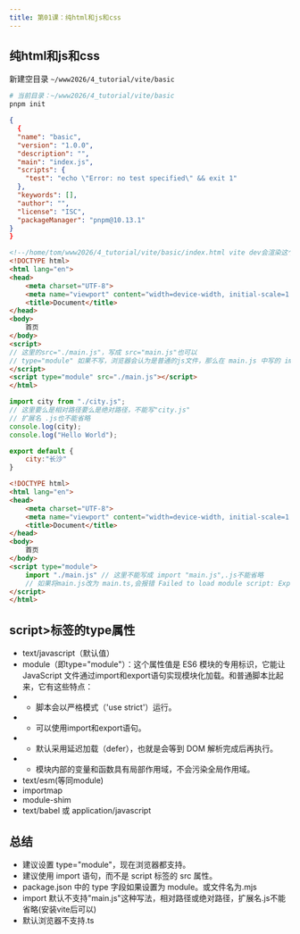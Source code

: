 ```yaml
---
title: 第01课：纯html和js和css
---
```

## 纯html和js和css
新建空目录  `~/www2026/4_tutorial/vite/basic`
```bash filename="初始化新项目" switcher
# 当前目录：~/www2026/4_tutorial/vite/basic
pnpm init
```
```json filename="package.json" switcher
{
  {
  "name": "basic",
  "version": "1.0.0",
  "description": "",
  "main": "index.js",
  "scripts": {
    "test": "echo \"Error: no test specified\" && exit 1"
  },
  "keywords": [],
  "author": "",
  "license": "ISC",
  "packageManager": "pnpm@10.13.1"
}
}
```
```html filename="新建index.html文件" switcher
<!--/home/tom/www2026/4_tutorial/vite/basic/index.html vite dev会渲染这个文件 -->
<!DOCTYPE html>
<html lang="en">
<head>
    <meta charset="UTF-8">
    <meta name="viewport" content="width=device-width, initial-scale=1.0">
    <title>Document</title>
</head>
<body>
    首页
</body>
<script>
// 这里的src="./main.js"，写成 src="main.js"也可以
// type="module" 如果不写，浏览器会认为是普通的js文件，那么在 main.js 中写的 import 语句就会报错：main.js:1 Uncaught SyntaxError: Cannot use import statement outside a module (at main.js:1:1)不会生效
</script>
<script type="module" src="./main.js"></script>
</html>
```
```js filename="main.js" switcher
import city from "./city.js"; 
// 这里要么是相对路径要么是绝对路径，不能写"city.js"
// 扩展名 .js也不能省略
console.log(city);
console.log("Hello World");
```
```js filename="city.js" switcher
export default {
    city:"长沙"
}
```
```html filename="index.html中main.js另一种写法" switcher
<!DOCTYPE html>
<html lang="en">
<head>
    <meta charset="UTF-8">
    <meta name="viewport" content="width=device-width, initial-scale=1.0">
    <title>Document</title>
</head>
<body>
    首页
</body>
<script type="module">
    import "./main.js" // 这里不能写成 import "main.js",.js不能省略
    // 如果将main.js改为 main.ts,会报错 Failed to load module script: Expected a JavaScript-or-Wasm module script but the server responded with a MIME type of "video/mp2t". Strict MIME type checking is enforced for module scripts per HTML spec
</script>
</html>
```

## script>标签的type属性
- text/javascript（默认值）
- module（即type="module"）：这个属性值是 ES6 模块的专用标识，它能让 JavaScript 文件通过import和export语句实现模块化加载。和普通脚本比起来，它有这些特点：
- - 脚本会以严格模式（'use strict'）运行。
- - 可以使用import和export语句。
- - 默认采用延迟加载（defer），也就是会等到 DOM 解析完成后再执行。
- - 模块内部的变量和函数具有局部作用域，不会污染全局作用域。
- text/esm(等同module)
- importmap
- module-shim
- text/babel 或 application/javascript

## 总结
- 建议设置 type="module"，现在浏览器都支持。
- 建议使用 import 语句，而不是 script 标签的 src 属性。
- package.json 中的 type 字段如果设置为 module。或文件名为.mjs
- import 默认不支持"main.js"这种写法，相对路径或绝对路径，扩展名.js不能省略(安装vite后可以)
- 默认浏览器不支持.ts